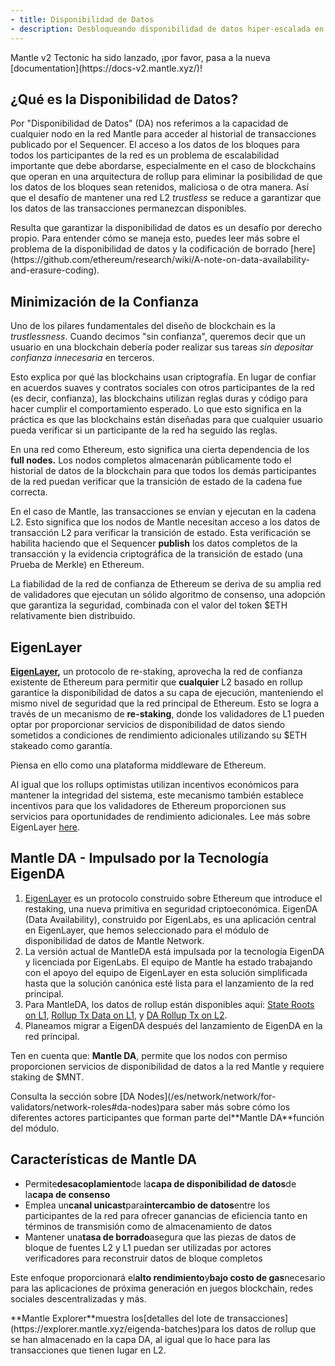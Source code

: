 ```yaml
---
- title: Disponibilidad de Datos
- description: Desbloqueando disponibilidad de datos hiper-escalada en un rollup de Capa 2
---
```


<Warning>
  Mantle v2 Tectonic ha sido lanzado, ¡por favor, pasa a la nueva [documentation](https://docs-v2.mantle.xyz/)!
</Warning>

## ¿Qué es la Disponibilidad de Datos?

Por "Disponibilidad de Datos" (DA) nos referimos a la capacidad de cualquier nodo en la red Mantle para acceder al historial de transacciones publicado por el Sequencer. El acceso a los datos de los bloques para todos los participantes de la red es un problema de escalabilidad importante que debe abordarse, especialmente en el caso de blockchains que operan en una arquitectura de rollup para eliminar la posibilidad de que los datos de los bloques sean retenidos, maliciosa o de otra manera. Así que el desafío de mantener una red L2 *trustless* se reduce a garantizar que los datos de las transacciones permanezcan disponibles.

<Info>
  Resulta que garantizar la disponibilidad de datos es un desafío por derecho propio. Para entender cómo se maneja esto, puedes leer más sobre el problema de la disponibilidad de datos y la codificación de borrado [here](https://github.com/ethereum/research/wiki/A-note-on-data-availability-and-erasure-coding).
</Info>

## Minimización de la Confianza

Uno de los pilares fundamentales del diseño de blockchain es la *trustlessness*. Cuando decimos "sin confianza", queremos decir que un usuario en una blockchain debería poder realizar sus tareas *sin depositar confianza innecesaria* en terceros.

Esto explica por qué las blockchains usan criptografía. En lugar de confiar en acuerdos suaves y contratos sociales con otros participantes de la red (es decir, confianza), las blockchains utilizan reglas duras y código para hacer cumplir el comportamiento esperado. Lo que esto significa en la práctica es que las blockchains están diseñadas para que cualquier usuario pueda verificar si un participante de la red ha seguido las reglas.

En una red como Ethereum, esto significa una cierta dependencia de los **full nodes.** Los nodos completos almacenarán públicamente todo el historial de datos de la blockchain para que todos los demás participantes de la red puedan verificar que la transición de estado de la cadena fue correcta.

En el caso de Mantle, las transacciones se envían y ejecutan en la cadena L2. Esto significa que los nodos de Mantle necesitan acceso a los datos de transacción L2 para verificar la transición de estado. Esta verificación se habilita haciendo que el Sequencer **publish** los datos completos de la transacción y la evidencia criptográfica de la transición de estado (una Prueba de Merkle) en Ethereum.

La fiabilidad de la red de confianza de Ethereum se deriva de su amplia red de validadores que ejecutan un sólido algoritmo de consenso, una adopción que garantiza la seguridad, combinada con el valor del token \$ETH relativamente bien distribuido.

## EigenLayer

[**EigenLayer**](https://www.eigenlayer.com/)**,** un protocolo de re-staking, aprovecha la red de confianza existente de Ethereum para permitir que **cualquier** L2 basado en rollup garantice la disponibilidad de datos a su capa de ejecución, manteniendo el mismo nivel de seguridad que la red principal de Ethereum. Esto se logra a través de un mecanismo de **re-staking**, donde los validadores de L1 pueden optar por proporcionar servicios de disponibilidad de datos siendo sometidos a condiciones de rendimiento adicionales utilizando su \$ETH stakeado como garantía.

<Info>
  Piensa en ello como una plataforma middleware de Ethereum.
</Info>

Al igual que los rollups optimistas utilizan incentivos económicos para mantener la integridad del sistema, este mecanismo también establece incentivos para que los validadores de Ethereum proporcionen sus servicios para oportunidades de rendimiento adicionales. Lee más sobre EigenLayer [here](https://ethresear.ch/t/an-eigenlayer-centric-roadmap-or-cancel-sharding/14141#what-is-eigenlayer-1).

## Mantle DA - Impulsado por la Tecnología EigenDA

1. [EigenLayer](https://www.eigenlayer.xyz/) es un protocolo construido sobre Ethereum que introduce el restaking, una nueva primitiva en seguridad criptoeconómica. EigenDA (Data Availability), construido por EigenLabs, es una aplicación central en EigenLayer, que hemos seleccionado para el módulo de disponibilidad de datos de Mantle Network.
2. La versión actual de MantleDA está impulsada por la tecnología EigenDA y licenciada por EigenLabs. El equipo de Mantle ha estado trabajando con el apoyo del equipo de EigenLayer en esta solución simplificada hasta que la solución canónica esté lista para el lanzamiento de la red principal.
3. Para MantleDA, los datos de rollup están disponibles aquí: [State Roots on L1](https://etherscan.io/address/0x89E9D387555AF0cDE22cb98833Bae40d640AD7fa/advanced#internaltx), [Rollup Tx Data on L1](https://etherscan.io/address/0x291dc3819b863e19b0a9b9809F8025d2EB4aaE93), y [DA Rollup Tx on L2](https://explorer.mantle.xyz/eigenda-batches?batch_index=1196\&page_number=1\&page_size=50\&pages_limit=25).
4. Planeamos migrar a EigenDA después del lanzamiento de EigenDA en la red principal.

Ten en cuenta que: **Mantle DA**, permite que los nodos con permiso proporcionen servicios de disponibilidad de datos a la red Mantle y requiere staking de \$MNT.

<Info>
  Consulta la sección sobre [DA Nodes](/es/network/network/for-validators/network-roles#da-nodes)para saber más sobre cómo los diferentes actores participantes que forman parte del**Mantle DA**función del módulo.
</Info>

## Características de Mantle DA

* Permite**desacoplamiento**de la**capa de disponibilidad de datos**de la**capa de consenso**
* Emplea un**canal unicast**para**intercambio de datos**entre los participantes de la red para ofrecer ganancias de eficiencia tanto en términos de transmisión como de almacenamiento de datos
* Mantener una**tasa de borrado**asegura que las piezas de datos de bloque de fuentes L2 y L1 puedan ser utilizadas por actores verificadores para reconstruir datos de bloque completos

Este enfoque proporcionará el**alto rendimiento**y**bajo costo de gas**necesario para las aplicaciones de próxima generación en juegos blockchain, redes sociales descentralizadas y más.

<Info>
  **Mantle Explorer**muestra los[detalles del lote de transacciones](https://explorer.mantle.xyz/eigenda-batches)para los datos de rollup que se han almacenado en la capa DA, al igual que lo hace para las transacciones que tienen lugar en L2.
</Info>
